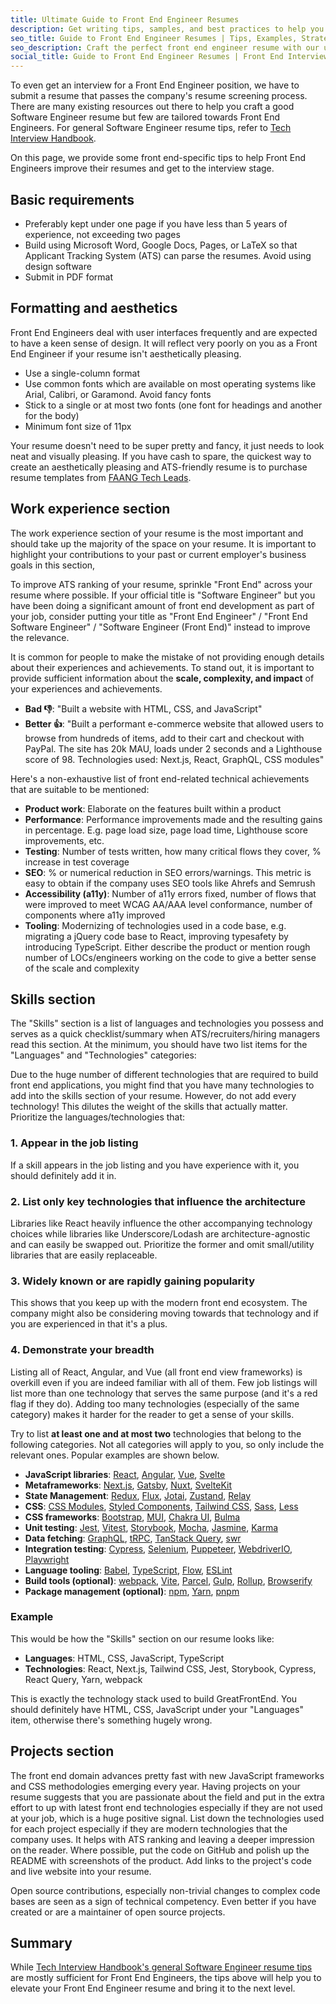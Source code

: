 ```yaml
---
title: Ultimate Guide to Front End Engineer Resumes
description: Get writing tips, samples, and best practices to help you get shortlisted for your next front end job
seo_title: Guide to Front End Engineer Resumes | Tips, Examples, Strategies
seo_description: Craft the perfect front end engineer resume with our ultimate guide. Get front end-specific tips, real examples, and strategies to help you secure front end roles.
social_title: Guide to Front End Engineer Resumes | Front End Interview Playbook
---
```


To even get an interview for a Front End Engineer position, we have to submit a resume that passes the company's resume screening process. There are many existing resources out there to help you craft a good Software Engineer resume but few are tailored towards Front End Engineers. For general Software Engineer resume tips, refer to [Tech Interview Handbook](https://www.techinterviewhandbook.org/resume/).

On this page, we provide some front end-specific tips to help Front End Engineers improve their resumes and get to the interview stage.

## Basic requirements

- Preferably kept under one page if you have less than 5 years of experience, not exceeding two pages
- Build using Microsoft Word, Google Docs, Pages, or LaTeX so that Applicant Tracking System (ATS) can parse the resumes. Avoid using design software
- Submit in PDF format

## Formatting and aesthetics

Front End Engineers deal with user interfaces frequently and are expected to have a keen sense of design. It will reflect very poorly on you as a Front End Engineer if your resume isn't aesthetically pleasing.

- Use a single-column format
- Use common fonts which are available on most operating systems like Arial, Calibri, or Garamond. Avoid fancy fonts
- Stick to a single or at most two fonts (one font for headings and another for the body)
- Minimum font size of 11px

Your resume doesn't need to be super pretty and fancy, it just needs to look neat and visually pleasing. If you have cash to spare, the quickest way to create an aesthetically pleasing and ATS-friendly resume is to purchase resume templates from [FAANG Tech Leads](https://www.faangtechleads.com/).

## Work experience section

The work experience section of your resume is the most important and should take up the majority of the space on your resume. It is important to highlight your contributions to your past or current employer's business goals in this section,

To improve ATS ranking of your resume, sprinkle "Front End" across your resume where possible. If your official title is "Software Engineer" but you have been doing a significant amount of front end development as part of your job, consider putting your title as "Front End Engineer" / "Front End Software Engineer" / "Software Engineer (Front End)" instead to improve the relevance.

It is common for people to make the mistake of not providing enough details about their experiences and achievements. To stand out, it is important to provide sufficient information about the **scale, complexity, and impact** of your experiences and achievements.

- **Bad 👎**: "Built a website with HTML, CSS, and JavaScript"
- **Better 👍**: "Built a performant e-commerce website that allowed users to browse from hundreds of items, add to their cart and checkout with PayPal. The site has 20k MAU, loads under 2 seconds and a Lighthouse score of 98. Technologies used: Next.js, React, GraphQL, CSS modules"

Here's a non-exhaustive list of front end-related technical achievements that are suitable to be mentioned:

- **Product work**: Elaborate on the features built within a product
- **Performance**: Performance improvements made and the resulting gains in percentage. E.g. page load size, page load time, Lighthouse score improvements, etc.
- **Testing**: Number of tests written, how many critical flows they cover, % increase in test coverage
- **SEO**: % or numerical reduction in SEO errors/warnings. This metric is easy to obtain if the company uses SEO tools like Ahrefs and Semrush
- **Accessibility (a11y)**: Number of a11y errors fixed, number of flows that were improved to meet WCAG AA/AAA level conformance, number of components where a11y improved
- **Tooling**: Modernizing of technologies used in a code base, e.g. migrating a jQuery code base to React, improving typesafety by introducing TypeScript. Either describe the product or mention rough number of LOCs/engineers working on the code to give a better sense of the scale and complexity

## Skills section

The "Skills" section is a list of languages and technologies you possess and serves as a quick checklist/summary when ATS/recruiters/hiring managers read this section. At the minimum, you should have two list items for the "Languages" and "Technologies" categories:

Due to the huge number of different technologies that are required to build front end applications, you might find that you have many technologies to add into the skills section of your resume. However, do not add every technology! This dilutes the weight of the skills that actually matter. Prioritize the languages/technologies that:

### 1. Appear in the job listing

If a skill appears in the job listing and you have experience with it, you should definitely add it in.

### 2. List only key technologies that influence the architecture

Libraries like React heavily influence the other accompanying technology choices while libraries like Underscore/Lodash are architecture-agnostic and can easily be swapped out. Prioritize the former and omit small/utility libraries that are easily replaceable.

### 3. Widely known or are rapidly gaining popularity

This shows that you keep up with the modern front end ecosystem. The company might also be considering moving towards that technology and if you are experienced in that it's a plus.

### 4. Demonstrate your breadth

Listing all of React, Angular, and Vue (all front end view frameworks) is overkill even if you are indeed familiar with all of them. Few job listings will list more than one technology that serves the same purpose (and it's a red flag if they do). Adding too many technologies (especially of the same category) makes it harder for the reader to get a sense of your skills.

Try to list **at least one and at most two** technologies that belong to the following categories. Not all categories will apply to you, so only include the relevant ones. Popular examples are shown below.

- **JavaScript libraries**: [React](https://react.dev/), [Angular](https://angular.io/), [Vue](https://vuejs.org/), [Svelte](https://svelte.dev/)
- **Metaframeworks**: [Next.js](https://nextjs.org/), [Gatsby](https://www.gatsbyjs.com/), [Nuxt](https://nuxtjs.org/), [SvelteKit](https://kit.svelte.dev/)
- **State Management**: [Redux](https://redux.js.org/), [Flux](https://facebook.github.io/flux/), [Jotai](https://jotai.org/), [Zustand](https://github.com/pmndrs/zustand), [Relay](https://relay.dev/)
- **CSS**: [CSS Modules](https://github.com/css-modules/css-modules), [Styled Components](https://styled-components.com/), [Tailwind CSS](https://tailwindcss.com/), [Sass](https://sass-lang.com/), [Less](https://lesscss.org/)
- **CSS frameworks**: [Bootstrap](https://getbootstrap.com/), [MUI](https://mui.com/), [Chakra UI](https://chakra-ui.com/), [Bulma](https://bulma.io/)
- **Unit testing**: [Jest](https://jestjs.io/), [Vitest](https://vitest.dev/), [Storybook](https://storybook.js.org/), [Mocha](https://mochajs.org/), [Jasmine](https://jasmine.github.io/), [Karma](https://karma-runner.github.io/latest/index.html)
- **Data fetching**: [GraphQL](https://graphql.org/), [tRPC](https://trpc.io/), [TanStack Query](https://tanstack.com/query/v3/), [swr](https://swr.vercel.app/)
- **Integration testing**: [Cypress](https://www.cypress.io/), [Selenium](https://www.selenium.dev/), [Puppeteer](https://pptr.dev/), [WebdriverIO](https://webdriver.io/), [Playwright](https://playwright.dev/)
- **Language tooling**: [Babel](https://babeljs.io/), [TypeScript](https://www.typescriptlang.org/), [Flow](https://flow.org/), [ESLint](https://eslint.org/)
- **Build tools (optional)**: [webpack](https://webpack.js.org/), [Vite](https://vitejs.dev/), [Parcel](https://parceljs.org/), [Gulp](https://gulpjs.com/), [Rollup](https://rollupjs.org/), [Browserify](https://browserify.org/)
- **Package management (optional)**: [npm](https://www.npmjs.com/), [Yarn](https://yarnpkg.com/), [pnpm](https://pnpm.io/)

### Example

This would be how the "Skills" section on our resume looks like:

- **Languages**: HTML, CSS, JavaScript, TypeScript
- **Technologies**: React, Next.js, Tailwind CSS, Jest, Storybook, Cypress, React Query, Yarn, webpack

This is exactly the technology stack used to build GreatFrontEnd. You should definitely have HTML, CSS, JavaScript under your "Languages" item, otherwise there's something hugely wrong.

## Projects section

The front end domain advances pretty fast with new JavaScript frameworks and CSS methodologies emerging every year. Having projects on your resume suggests that you are passionate about the field and put in the extra effort to up with latest front end technologies especially if they are not used at your job, which is a huge positive signal. List down the technologies used for each project especially if they are modern technologies that the company uses. It helps with ATS ranking and leaving a deeper impression on the reader. Where possible, put the code on GitHub and polish up the README with screenshots of the product. Add links to the project's code and live website into your resume.

Open source contributions, especially non-trivial changes to complex code bases are seen as a sign of technical competency. Even better if you have created or are a maintainer of open source projects.

## Summary

While [Tech Interview Handbook's general Software Engineer resume tips](https://www.techinterviewhandbook.org/resume/) are mostly sufficient for Front End Engineers, the tips above will help you to elevate your Front End Engineer resume and bring it to the next level.
